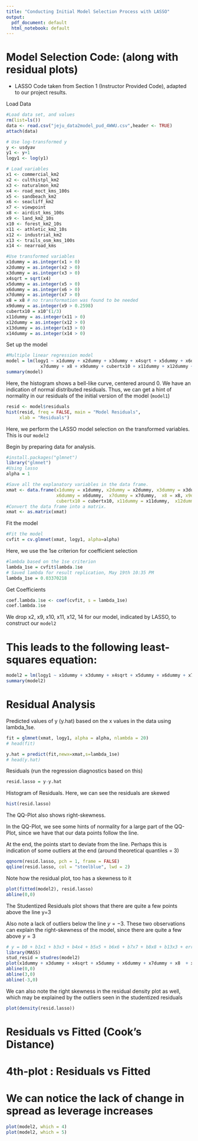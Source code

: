 ---
title: "Conducting Initial Model Selection Process with LASSO"
output:
  pdf_document: default
  html_notebook: default
---

# Model Selection Code: (along with residual plots)
* LASSO Code taken from Section 1 (Instructor Provided Code), adapted to our project results.

Load Data
```{r}
#Load data set, and values
rm(list=ls())
data <- read.csv("jeju_data2model_pud_4WWU.csv",header <- TRUE)
attach(data)

# Use log-transformed y
y <- usdyav
y1 <- y+1
logy1 <- log(y1)

# Load variables
x1 <- commercial_km2
x2 <- culthistpl_km2
x3 <- naturalmon_km2
x4 <- road_moct_kms_100s
x5 <- sandbeach_km2
x6 <- seacliff_km2
x7 <- viewpoint
x8 <- airdist_kms_100s
x9 <- land_km2_10s
x10 <- forest_km2_10s
x11 <- athletic_km2_10s
x12 <- industrial_km2
x13 <- trails_osm_kms_100s
x14 <- nearroad_kms

#Use transformed variables
x1dummy = as.integer(x1 > 0)
x2dummy = as.integer(x2 > 0)
x3dummy = as.integer(x3 > 0)
x4sqrt = sqrt(x4)
x5dummy = as.integer(x5 > 0)
x6dummy = as.integer(x6 > 0)
x7dummy = as.integer(x7 > 0)
x8 = x8 # no transformation was found to be needed
x9dummy = as.integer(x9 > 0.2598)
cubertx10 = x10^(1/3)
x11dummy = as.integer(x11 > 0)
x12dummy = as.integer(x12 > 0)
x13dummy = as.integer(x13 > 0)
x14dummy = as.integer(x14 > 0)

```

Set up the model 

```{r}
#Multiple linear regression model 
model = lm(logy1 ~ x1dummy + x2dummy + x3dummy + x4sqrt + x5dummy + x6dummy + 
             x7dummy + x8 + x9dummy + cubertx10 + x11dummy + x12dummy + x13dummy + x14dummy ) 
summary(model)
```
Here, the histogram shows a bell-like curve, centered around 0. We have an indication of normal distributed residuals.
Thus, we can get a hint of normality in our residuals of the initial version of the model (`model1`)

```{r}
resid <- model$residuals
hist(resid, freq = FALSE, main = "Model Residuals",
     xlab = "Residuals")
```


Here, we perform the LASSO model selection on the transformed variables. This is our `model2`

Begin by preparing data for analysis.

```{r}
#install.packages("glmnet")
library("glmnet")
#Using lasso
alpha = 1

#Save all the explanatory variables in the data frame.
xmat <- data.frame(x1dummy = x1dummy, x2dummy = x2dummy, x3dummy = x3dummy,  x4sqrt = x4sqrt,  x5dummy = x5dummy,
                   x6dummy = x6dummy,  x7dummy = x7dummy,  x8 = x8, x9dummy = x9dummy,
                   cubertx10 = cubertx10, x11dummy = x11dummy,  x12dummy =  x12dummy, x13dummy = x13dummy,  x14dummy = x14dummy)
#Convert the data frame into a matrix.
xmat <- as.matrix(xmat)
```
             
Fit the model
                   
```{r}
#Fit the model
cvfit = cv.glmnet(xmat, logy1, alpha=alpha)
```
                   
Here, we use the 1se criterion for coefficient selection
```{r}
#lambda based on the 1se criterion
lambda_1se = cvfit$lambda.1se
# Saved lambda for result replication, May 19th 10:35 PM
lambda_1se = 0.03370218
```

Get Coefficients
```{r}
coef.lambda.1se <- coef(cvfit, s = lambda_1se)
coef.lambda.1se
```

We drop x2, x9, x10, x11, x12, 14 for our model, indicated by LASSO, to construct our `model2`

# This leads to the following least-squares equation: 
```{r}
model2 = lm(logy1 ~ x1dummy + x3dummy + x4sqrt + x5dummy + x6dummy + x7dummy + x8  + x13dummy )
summary(model2)
```

# Residual Analysis


Predicted values of y (y.hat) based on the x values in the data using lambda_1se.

```{r}
fit = glmnet(xmat, logy1, alpha = alpha, nlambda = 20)
# head(fit)

y.hat = predict(fit,newx=xmat,s=lambda_1se)
# head(y.hat)
```


Residuals (run the regression diagnostics based on this)
```{r}
resid.lasso = y-y.hat
```


Histogram of Residuals. Here, we can see the residuals are skewed

```{r}
hist(resid.lasso)
```


The QQ-Plot also shows right-skewness.

In the QQ-Plot, we see some hints of normality for a large part of the QQ-Plot, since we have that our data points follow the line. 

At the end, the points start to deviate from the line. Perhaps this is indication of some outliers at the end (around theoretical quantiles = 3)
```{r}
qqnorm(resid.lasso, pch = 1, frame = FALSE)
qqline(resid.lasso, col = "steelblue", lwd = 2)
```


Note how the residual plot, too has a skewness to it 
```{r}
plot(fitted(model2), resid.lasso)
abline(0,0)
```



The Studentized Residuals plot shows that there are quite a few points above the line y=3

Also note a lack of outliers below the line $y = -3$. These two observations can explain the right-skewness of the model, since there are quite a few above $y = 3$

```{r}
# y = b0 + b1x1 + b3x3 + b4x4 + b5x5 + b6x6 + b7x7 + b8x8 + b13x3 + error
library(MASS)
stud_resid = studres(model2)
plot(x1dummy + x3dummy + x4sqrt + x5dummy + x6dummy + x7dummy + x8  + x13dummy, stud_resid,  ylab='Studentized Resid', xlab='x1dummy + x3dummy + x4sqrt + x5dummy + x6dummy + x7dummy + x8  + x13dummy') 
abline(0,0)
abline(3,0)
abline(-3,0)
```

We can also note the right skewness in the residual density plot as well, which may be explained by the outliers seen in the studentized residuals

```{r}
plot(density(resid.lasso))
```

# Residuals vs Fitted (Cook's Distance)
# 4th-plot : Residuals vs Fitted
#   We can notice the lack of change in spread as leverage increases
```{r}
plot(model2, which = 4)
plot(model2, which = 5)

```











